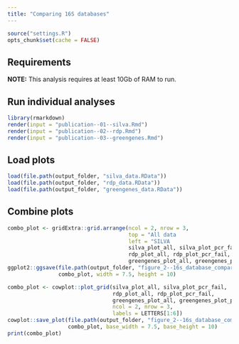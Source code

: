 ```yaml
---
title: "Comparing 16S databases"
---
```


```r
source("settings.R")
opts_chunk$set(cache = FALSE)
```

## Requirements 

**NOTE:** This analysis requires at least 10Gb of RAM to run. 


## Run individual analyses

```r
library(rmarkdown)
render(input = "publication--01--silva.Rmd")
render(input = "publication--02--rdp.Rmd")
render(input = "publication--03--greengenes.Rmd")
```


## Load plots 

```r
load(file.path(output_folder, "silva_data.RData"))
load(file.path(output_folder, "rdp_data.RData"))
load(file.path(output_folder, "greengenes_data.RData"))
```


## Combine plots

```r
combo_plot <- gridExtra::grid.arrange(ncol = 2, nrow = 3,
                                      top = "All data                                                           Not amplified        ",
                                      left = "SILVA                                                      RDP                                                              Greengenes",
                                      silva_plot_all, silva_plot_pcr_fail,
                                      rdp_plot_all, rdp_plot_pcr_fail,
                                      greengenes_plot_all, greengenes_plot_pcr_fail)
ggplot2::ggsave(file.path(output_folder, "figure_2--16s_database_comparison.pdf"), 
                combo_plot, width = 7.5, height = 10)
```


```r
combo_plot <- cowplot::plot_grid(silva_plot_all, silva_plot_pcr_fail,
                                 rdp_plot_all, rdp_plot_pcr_fail,
                                 greengenes_plot_all, greengenes_plot_pcr_fail,
                                 ncol = 2, nrow = 3,
                                 labels = LETTERS[1:6])
cowplot::save_plot(file.path(output_folder, "figure_2--16s_database_comparison.pdf"), 
                   combo_plot, base_width = 7.5, base_height = 10)
print(combo_plot)
```
